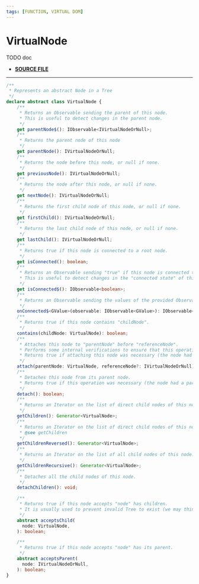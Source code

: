 ```yaml
---
tags: [FUNCTION, VIRTUAL DOM]
---
```


# VirtualNode

TODO doc

- **[SOURCE FILE](https://github.com/lirx-js/dom/blob/main/src/dom-manipulation/virtual-nodea/virtual-node/virtual-node.class.ts)**

---

```ts
/**
 * Represents an abstract Node in a Tree
 */
declare abstract class VirtualNode {
    /**
     * Returns an Observable sending the parent of this node.
     * This is useful to detect changes in the parent node.
     */
    get parentNode$(): IObservable<IVirtualNodeOrNull>;
    /**
     * Returns the parent node of this node
     */
    get parentNode(): IVirtualNodeOrNull;
    /**
     * Returns the node before this node, or null if none.
     */
    get previousNode(): IVirtualNodeOrNull;
    /**
     * Returns the node after this node, or null if none.
     */
    get nextNode(): IVirtualNodeOrNull;
    /**
     * Returns the first child node of this node, or null if none.
     */
    get firstChild(): IVirtualNodeOrNull;
    /**
     * Returns the last child node of this node, or null if none.
     */
    get lastChild(): IVirtualNodeOrNull;
    /**
     * Returns true if this node is connected to a root node.
     */
    get isConnected(): boolean;
    /**
     * Returns an Observable sending "true" if this node is connected to a root node, or "false".
     * This is useful to detect changes in the "connected state" of this node.
     */
    get isConnected$(): IObservable<boolean>;
    /**
     * Returns an Observable sending the values of the provided Observable "observable", only when this node is connected to a root node.
     */
    onConnected$<GValue>(observable: IObservable<GValue>): IObservable<GValue>;
    /**
     * Returns true if this node contains "childNode".
     */
    contains(childNode: VirtualNode): boolean;
    /**
     * Attaches this node to "parentNode" before "referenceNode".
     * Performs some internal verifications to ensure that this operation is possible.
     * Returns true if attaching this node was necessary (the node had to move).
     */
    attach(parentNode: VirtualNode, referenceNode?: IVirtualNodeOrNull): boolean;
    /**
     * Detaches this node from its parent node.
     * Returns true if this operation was necessary (the node had a parent node)
     */
    detach(): boolean;
    /**
     * Returns an Iterator on the list of direct child nodes of this node.
     */
    getChildren(): Generator<VirtualNode>;
    /**
     * Returns an Iterator on the list of direct child nodes of this node, in reverse order (starting from the last one).
     * @see getChildren
     */
    getChildrenReversed(): Generator<VirtualNode>;
    /**
     * Returns an Iterator on the list of all child nodes of this node.
     */
    getChildrenRecursive(): Generator<VirtualNode>;
    /**
     * Detaches all the child nodes of this node.
     */
    detachChildren(): void;

    /**
     * Returns true if this node accepts "node" has children.
     * It is usually used to prevent invalid Tree to exist (we may think about a <button> containing an <input>)
     */
    abstract acceptsChild(
      node: VirtualNode,
    ): boolean;

    /**
     * Returns true if this node accepts "node" has its parent.
     */
    abstract acceptsParent(
      node: IVirtualNodeOrNull,
    ): boolean;
}
```

